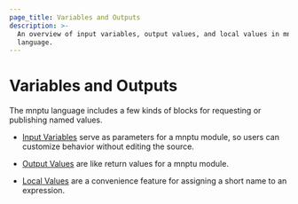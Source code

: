 ```yaml
---
page_title: Variables and Outputs
description: >-
  An overview of input variables, output values, and local values in mnptu
  language.
---
```


# Variables and Outputs

The mnptu language includes a few kinds of blocks for requesting or
publishing named values.

- [Input Variables](/mnptu/language/values/variables) serve as parameters for
  a mnptu module, so users can customize behavior without editing the source.

- [Output Values](/mnptu/language/values/outputs) are like return values for a
  mnptu module.

- [Local Values](/mnptu/language/values/locals) are a convenience feature for
  assigning a short name to an expression.
